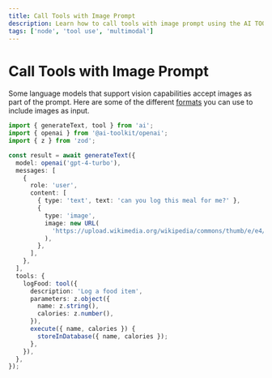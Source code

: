 ```yaml
---
title: Call Tools with Image Prompt
description: Learn how to call tools with image prompt using the AI TOOLKIT and Node
tags: ['node', 'tool use', 'multimodal']
---
```


# Call Tools with Image Prompt

Some language models that support vision capabilities accept images as part of the prompt. Here are some of the different [formats](/docs/reference/ai-toolkit-core/generate-text#content-image) you can use to include images as input.

```ts
import { generateText, tool } from 'ai';
import { openai } from '@ai-toolkit/openai';
import { z } from 'zod';

const result = await generateText({
  model: openai('gpt-4-turbo'),
  messages: [
    {
      role: 'user',
      content: [
        { type: 'text', text: 'can you log this meal for me?' },
        {
          type: 'image',
          image: new URL(
            'https://upload.wikimedia.org/wikipedia/commons/thumb/e/e4/Cheeseburger_%2817237580619%29.jpg/640px-Cheeseburger_%2817237580619%29.jpg',
          ),
        },
      ],
    },
  ],
  tools: {
    logFood: tool({
      description: 'Log a food item',
      parameters: z.object({
        name: z.string(),
        calories: z.number(),
      }),
      execute({ name, calories }) {
        storeInDatabase({ name, calories });
      },
    }),
  },
});
```
